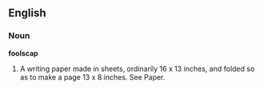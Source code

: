 ==English==

===Noun===

'''foolscap'''

#A writing paper made in sheets, ordinarily 16 x 13 inches, and folded so as to make a page 13 x 8 inches. See Paper.